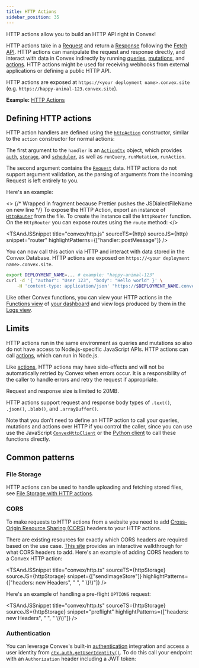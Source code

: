 ```yaml
---
title: HTTP Actions
sidebar_position: 35
---
```



HTTP actions allow you to build an HTTP API right in Convex!

HTTP actions take in a
[Request](https://developer.mozilla.org/en-US/docs/Web/API/Request) and return a
[Response](https://developer.mozilla.org/en-US/docs/Web/API/Response) following
the [Fetch API](https://developer.mozilla.org/en-US/docs/Web/API/Fetch_API).
HTTP actions can manipulate the request and response directly, and interact with
data in Convex indirectly by running
[queries](/docs/functions/query-functions.mdx),
[mutations](/docs/functions/mutation-functions.mdx), and
[actions](/docs/functions/actions.mdx). HTTP actions might be used for receiving
webhooks from external applications or defining a public HTTP API.

HTTP actions are exposed at `https://<your deployment name>.convex.site` (e.g.
`https://happy-animal-123.convex.site`).

**Example:**
[HTTP Actions](https://github.com/get-convex/convex-demos/tree/main/http)

## Defining HTTP actions

HTTP action handlers are defined using the
[`httpAction`](/generated-api/server#httpaction) constructor, similar to the
`action` constructor for normal actions:

<TSAndJSSnippet
  title="convex/myHttpActions.ts"
  sourceTS={Constructor}
  sourceJS={Constructor}
/>

The first argument to the `handler` is an
[`ActionCtx`](/api/interfaces/server.GenericActionCtx) object, which provides
[`auth`](/api/interfaces/server.Auth),
[`storage`](/api/interfaces/server.StorageActionWriter), and
[`scheduler`](/api/interfaces/server.Scheduler), as well as `runQuery`,
`runMutation`, `runAction`.

The second argument contains the
[`Request`](https://developer.mozilla.org/en-US/docs/Web/API/Request) data. HTTP
actions do not support argument validation, as the parsing of arguments from the
incoming Request is left entirely to you.

Here's an example:

<TSAndJSSnippet
  title="convex/messages.ts"
  sourceTS={httpFunction}
  sourceJS={httpFunction}
/>

<>
  {/* Wrapped in fragment because Prettier pushes the JSDialectFileName on new line */}
  To expose the HTTP Action, export an instance of [`HttpRouter`](/api/classes/server.HttpRouter)
  from the
  <JSDialectFileName name="convex/http.ts" /> file. To create the instance call
  the `httpRouter` function. On the `HttpRouter` you can expose routes using the
  `route` method:
</>

<TSAndJSSnippet
  title="convex/http.js"
  sourceTS={http}
  sourceJS={http}
  snippet="router"
  highlightPatterns={["handler: postMessage"]}
/>

You can now call this action via HTTP and interact with data stored in the
Convex Database. HTTP actions are exposed on
`https://<your deployment name>.convex.site`.

```bash
export DEPLOYMENT_NAME=... # example: "happy-animal-123"
curl -d '{ "author": "User 123", "body": "Hello world" }' \
    -H 'content-type: application/json' "https://$DEPLOYMENT_NAME.convex.site/postMessage"
```

Like other Convex functions, you can view your HTTP actions in the
[Functions view](/docs/dashboard/deployments/functions.md) of
[your dashboard](https://dashboard.convex.dev/) and view logs produced by them
in the [Logs view](/docs/dashboard/deployments/logs.md).

## Limits

HTTP actions run in the same environment as queries and mutations so also do not
have access to Node.js-specific JavaScript APIs. HTTP actions can call
[actions](/docs/functions/actions.mdx), which can run in Node.js.

Like [actions](/docs/functions/actions.mdx#error-handling), HTTP actions may
have side-effects and will not be automatically retried by Convex when errors
occur. It is a responsibility of the caller to handle errors and retry the
request if appropriate.

Request and response size is limited to 20MB.

HTTP actions support request and response body types of `.text()`, `.json()`,
`.blob()`, and `.arrayBuffer()`.

Note that you don't need to define an HTTP action to call your queries,
mutations and actions over HTTP if you control the caller, since you can use use
the JavaScript [`ConvexHttpClient`](/api/classes/browser.ConvexHttpClient) or
the [Python client](/docs/client/python.md) to call these functions directly.

## Common patterns

### File Storage

HTTP actions can be used to handle uploading and fetching stored files, see
[File Storage with HTTP actions](/docs/file-storage.mdx#file-storage-with-http-actions).

### CORS

To make requests to HTTP actions from a website you need to add
[Cross-Origin Resource Sharing (CORS)](https://developer.mozilla.org/en-US/docs/Web/HTTP/CORS)
headers to your HTTP actions.

There are existing resources for exactly which CORS headers are required based
on the use case. [This site](https://httptoolkit.com/will-it-cors/) provides an
interactive walkthrough for what CORS headers to add. Here's an example of
adding CORS headers to a Convex HTTP action:

<TSAndJSSnippet
  title="convex/http.ts"
  sourceTS={httpStorage}
  sourceJS={httpStorage}
  snippet={["sendImageStore"]}
  highlightPatterns={["headers: new Headers", "        ", "     \\}\\)"]}
/>

Here's an example of handling a pre-flight `OPTIONS` request:

<TSAndJSSnippet
  title="convex/http.ts"
  sourceTS={httpStorage}
  sourceJS={httpStorage}
  snippet="preflight"
  highlightPatterns={["headers: new Headers", "          ", "       \\}\\)"]}
/>

### Authentication

You can leverage Convex's built-in [authentication](/docs/auth.mdx) integration
and access a user identity from
[`ctx.auth.getUserIdentity()`](/api/interfaces/server.Auth#getuseridentity). To
do this call your endpoint with an `Authorization` header including a JWT token:

<TSAndJSSnippet sourceTS={Fetch} sourceJS={Fetch} title="myPage.ts" />
